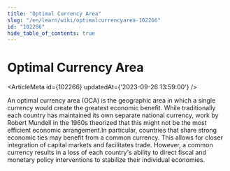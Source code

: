 ```yaml
---
title: "Optimal Currency Area"
slug: "/en/learn/wiki/optimalcurrencyarea-102266"
id: "102266"
hide_table_of_contents: true
---
```



# Optimal Currency Area

<ArticleMeta id={102266} updatedAt={'2023-09-26 13:59:00'} />
<div className='border-solid border-b border-t-0 my-4 border-[var(--ifm-color-gray-300)]' />

An optimal currency area (OCA) is the geographic area in which a single currency would create the greatest economic benefit. While traditionally each country has maintained its own separate national currency, work by Robert Mundell in the 1960s theorized that this might not be the most efficient economic arrangement.In particular, countries that share strong economic ties may benefit from a common currency. This allows for closer integration of capital markets and facilitates trade. However, a common currency results in a loss of each country's ability to direct fiscal and monetary policy interventions to stabilize their individual economies.
